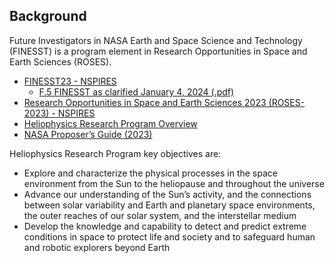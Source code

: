 ::: {.content-visible when-format="html"}
# Background

Future Investigators in NASA Earth and Space Science and Technology (FINESST) is a program element in Research Opportunities in Space and Earth Sciences (ROSES).

-   [FINESST23 - NSPIRES](https://go.nasa.gov/FINESST23)
    -   [F.5 FINESST as clarified January 4, 2024 (.pdf)](https://nspires.nasaprs.com/external/viewrepositorydocument?cmdocumentid=918319&solicitationId=%7B2CA37D02-F6A7-9746-68C1-8B681D7532EA%7D)
-   [Research Opportunities in Space and Earth Sciences 2023 (ROSES-2023) - NSPIRES](https://nspires.nasaprs.com/external/solicitations/summary!init.do?solId=%7B274C8365-A038-339F-A3AE-8F5BFE178312%7D)
-   [Heliophysics Research Program Overview](https://nspires.nasaprs.com/external/viewrepositorydocument?cmdocumentid=912460&solicitationId=%7B1FE03DBA-61BD-B248-316B-60ECB612CF2F%7D)
-   [NASA Proposer’s Guide (2023)](https://www.nasa.gov/wp-content/uploads/2023/09/2023-nasa-proposers-guide-final.pdf?emrc=7b5d89)

Heliophysics Research Program key objectives are:

-   Explore and characterize the physical processes in the space environment from the Sun to the heliopause and throughout the universe
-   Advance our understanding of the Sun’s activity, and the connections between solar variability and Earth and planetary space environments, the outer reaches of our solar system, and the interstellar medium
-   Develop the knowledge and capability to detect and predict extreme conditions in space to protect life and society and to safeguard human and robotic explorers beyond Earth
:::